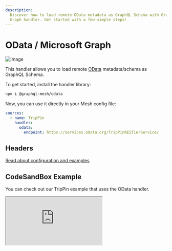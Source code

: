 ```yaml
---
description:
  Discover how to load remote OData metadata as GraphQL Schema with GraphQL Mesh's OData/Microsoft
  Graph handler. Get started with a few simple steps!
---
```


# OData / Microsoft Graph

![image](https://user-images.githubusercontent.com/20847995/79219762-87947a80-7e5b-11ea-903d-ba159935fa17.png)

This handler allows you to load remote [OData](https://odata.org) metadata/schema as GraphQL Schema.

To get started, install the handler library:

```sh npm2yarn
npm i @graphql-mesh/odata
```

Now, you can use it directly in your Mesh config file:

```yaml filename=".meshrc.yaml" {4-5}
sources:
  - name: TripPin
    handler:
      odata:
        endpoint: https://services.odata.org/TripPinRESTierService/
```

## Headers

[Read about configuration and examples](/docs/guides/headers)

## CodeSandBox Example

You can check out our TripPin example that uses the OData handler.

<iframe
  src="https://codesandbox.io/embed/github/Urigo/graphql-mesh/tree/master/examples/odata-trippin?fontsize=14&hidenavigation=1&theme=dark&module=%2F.meshrc.yml"
  className="mt-6 w-full h-[500px] rounded-md"
  title="odata-trippin-example"
  allow="geolocation; microphone; camera; midi; vr; accelerometer; gyroscope; payment; ambient-light-sensor; encrypted-media; usb"
  sandbox="allow-modals allow-forms allow-popups allow-scripts allow-same-origin"
/>

## Config API Reference


<API />

